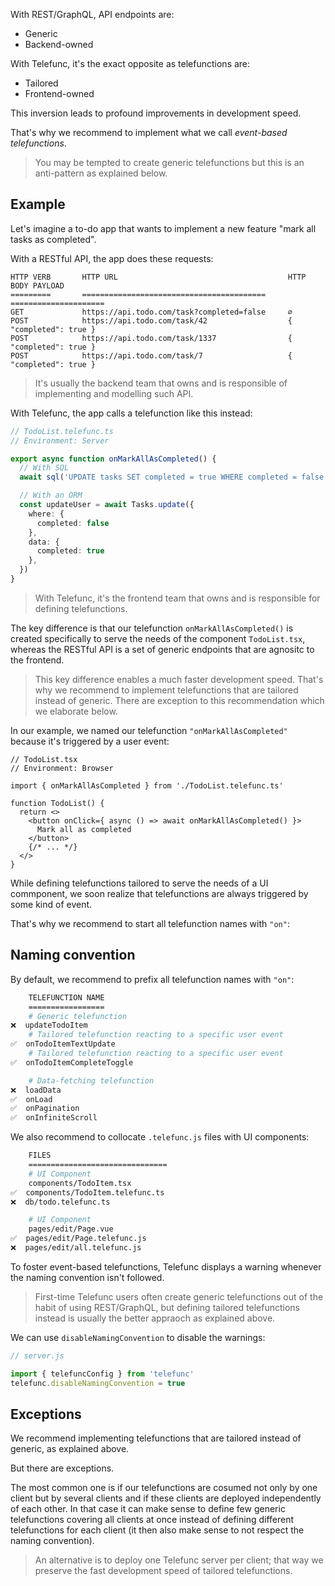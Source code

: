
With REST/GraphQL, API endpoints are:
 - Generic
 - Backend-owned

With Telefunc, it's the exact opposite as telefunctions are:
 - Tailored
 - Frontend-owned

This inversion leads to profound improvements in development speed.

That's why we recommend to implement what we call *event-based telefunctions*.

> You may be tempted to create generic telefunctions but this is an anti-pattern as explained below.


## Example

Let's imagine a to-do app that wants to implement a new feature "mark all tasks as completed".

With a RESTful API, the app does these requests:

```
HTTP VERB       HTTP URL                                      HTTP BODY PAYLOAD
=========       =========================================     =====================
GET             https://api.todo.com/task?completed=false     ∅
POST            https://api.todo.com/task/42                  { "completed": true }
POST            https://api.todo.com/task/1337                { "completed": true }
POST            https://api.todo.com/task/7                   { "completed": true }
```

> It's usually the backend team that owns and is responsible of implementing and modelling such API.

With Telefunc, the app calls a telefunction like this instead:

```ts
// TodoList.telefunc.ts
// Environment: Server

export async function onMarkAllAsCompleted() {
  // With SQL
  await sql('UPDATE tasks SET completed = true WHERE completed = false')

  // With an ORM
  const updateUser = await Tasks.update({
    where: {
      completed: false
    },
    data: {
      completed: true
    },
  })
}
```

> With Telefunc, it's the frontend team that owns and is responsible for defining telefunctions.

The key difference is that our telefunction `onMarkAllAsCompleted()` is created specifically to serve the needs of the component `TodoList.tsx`, whereas the RESTful API is a set of generic endpoints that are agnositc to the frontend.

> This key difference enables a much faster development speed. That's why we recommend to implement telefunctions that are tailored instead of generic. There are exception to this recommendation which we elaborate below.

In our example, we named our telefunction `"onMarkAllAsCompleted"` because it's triggered by a user event:

```tsx
// TodoList.tsx
// Environment: Browser

import { onMarkAllAsCompleted } from './TodoList.telefunc.ts'

function TodoList() {
  return <>
    <button onClick={ async () => await onMarkAllAsCompleted() }>
      Mark all as completed
    </button>
    {/* ... */}
  </>
}
```

While defining telefunctions tailored to serve the needs of a UI commponent, we soon realize that telefunctions are always triggered by some kind of event.

That's why we recommend to start all telefunction names with `"on"`:


## Naming convention

By default, we recommend to prefix all telefunction names with `"on"`:

```bash
    TELEFUNCTION NAME
    =================
    # Generic telefunction
❌  updateTodoItem
    # Tailored telefunction reacting to a specific user event
✅  onTodoItemTextUpdate
    # Tailored telefunction reacting to a specific user event
✅  onTodoItemCompleteToggle

    # Data-fetching telefunction
❌  loadData
✅  onLoad
✅  onPagination
✅  onInfiniteScroll
```

We also recommend to collocate `.telefunc.js` files with UI components:

```bash
    FILES
    ===============================
    # UI Component
    components/TodoItem.tsx
✅  components/TodoItem.telefunc.ts
❌  db/todo.telefunc.ts

    # UI Component
    pages/edit/Page.vue
✅  pages/edit/Page.telefunc.js
❌  pages/edit/all.telefunc.js
```

To foster event-based telefunctions, Telefunc displays a warning whenever the naming convention isn't followed.

> First-time Telefunc users often create generic telefunctions out of the habit of using REST/GraphQL, but defining tailored telefunctions instead is usually the better appraoch as explained above.

We can use `disableNamingConvention` to disable the warnings:

```js
// server.js

import { telefuncConfig } from 'telefunc'
telefunc.disableNamingConvention = true
```

## Exceptions

We recommend implementing telefunctions that are tailored instead of generic, as explained above.

But there are exceptions.

The most common one is if our telefunctions are cosumed not only by one client but by several clients and if these clients are deployed independently of each other. In that case it can make sense to define few generic telefunctions covering all clients at once instead of defining different telefunctions for each client (it then also make sense to not respect the naming convention).

> An alternative is to deploy one Telefunc server per client; that way we preserve the fast development speed of tailored telefunctions.
